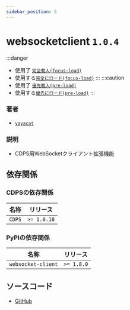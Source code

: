 ```yaml
---
sidebar_position: 5
---
```


# websocketclient `1.0.4`
:::danger
- 使用了 [`完全載入(focus-load)`](../more/focus_load)
- 使用する[`完全にロード(focus-load)`](../more/focus_load)
:::
:::caution
- 使用了 [`優先載入(pre-load)`](../more/pre_load)
- 使用する[`優先にロード(pre-load)`](../more/pre_load)
:::
### 著者
- [`yayacat`](https://github.com/yayacat)
### 説明
- CDPS用WebSocketクライアント拡張機能
## 依存関係
### CDPSの依存関係
| 名称 | リリース |
| --------- | ---------- |
| `CDPS`|  `>= 1.0.18`  |
### PyPIの依存関係
| 名称 | リリース |
| --------- | ---------- |
| `websocket-client`|  `>= 1.8.0`  |
## ソースコード
- [GitHub](https://github.com/ExpTechTW/CDPS-websocketclient)